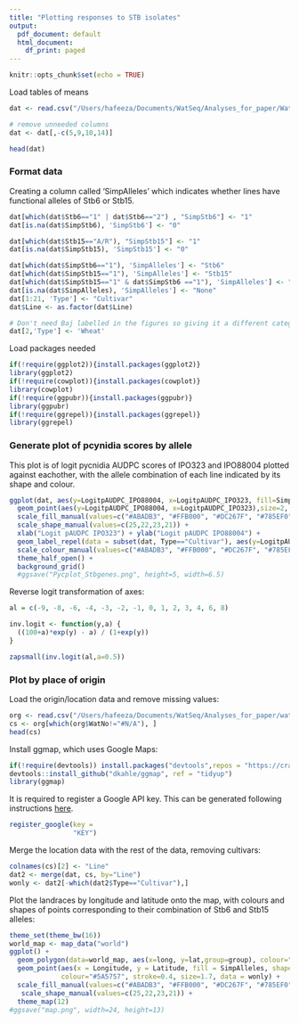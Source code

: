 ```yaml
---
title: "Plotting responses to STB isolates"
output:
  pdf_document: default
  html_document:
    df_print: paged
---
```


```r
knitr::opts_chunk$set(echo = TRUE)
```

Load tables of means
```r
dat <- read.csv("/Users/hafeeza/Documents/WatSeq/Analyses_for_paper/WatSeqStb_fulltable.csv", na.strings = "-", header = TRUE)
```
```r
# remove unneeded columns
dat <- dat[,-c(5,9,10,14)]
```

```r
head(dat)
```

### Format data

Creating a column called 'SimpAlleles' which indicates whether lines have functional alleles of Stb6 or Stb15.
```r
dat[which(dat$Stb6=="1" | dat$Stb6=="2") , "SimpStb6"] <- "1"
dat[is.na(dat$SimpStb6), 'SimpStb6'] <- "0" 

dat[which(dat$Stb15=="A/R"), "SimpStb15"] <- "1"
dat[is.na(dat$SimpStb15), 'SimpStb15'] <- "0"

dat[which(dat$SimpStb6=="1"), 'SimpAlleles'] <- "Stb6"
dat[which(dat$SimpStb15=="1"), 'SimpAlleles'] <- "Stb15"
dat[which(dat$SimpStb15=="1" & dat$SimpStb6 =="1"), 'SimpAlleles'] <- "Stb15+Stb6"
dat[is.na(dat$SimpAlleles), 'SimpAlleles'] <- "None"
dat[1:21, 'Type'] <- "Cultivar"
dat$Line <- as.factor(dat$Line)

# Don't need Baj labelled in the figures so giving it a different category
dat[2,'Type'] <- 'Wheat'
```

Load packages needed
```r
if(!require(ggplot2)){install.packages(ggplot2)}
library(ggplot2)
if(!require(cowplot)){install.packages(cowplot)}
library(cowplot)
if(!require(ggpubr)){install.packages(ggpubr)}
library(ggpubr)
if(!require(ggrepel)){install.packages(ggrepel)}
library(ggrepel)
```

### Generate plot of pcynidia scores by allele

This plot is of logit pycnidia AUDPC scores of IPO323 and IPO88004 plotted against eachother, with the allele combination of each line indicated by its shape and colour.
```r
ggplot(dat, aes(y=LogitpAUDPC_IPO88004, x=LogitpAUDPC_IPO323, fill=SimpAlleles, shape=SimpAlleles)) +
  geom_point(aes(y=LogitpAUDPC_IPO88004, x=LogitpAUDPC_IPO323),size=2, colour="#5A5757") +
  scale_fill_manual(values=c("#ABADB3", "#FFB000", "#DC267F", "#785EF0")) +
  scale_shape_manual(values=c(25,22,23,21)) +
  xlab("Logit pAUDPC IPO323") + ylab("Logit pAUDPC IPO88004") +
  geom_label_repel(data = subset(dat, Type=="Cultivar"), aes(y=LogitpAUDPC_IPO88004, x=LogitpAUDPC_IPO323,label=Line, colour=SimpAlleles), min.segment.length=unit(0,'lines'), fill="white", show.legend = FALSE, nudge_y = 2, nudge_x = 3) +
  scale_colour_manual(values=c("#ABADB3", "#FFB000", "#DC267F", "#785EF0")) +
  theme_half_open() +
  background_grid()
  #ggsave("Pycplot_Stbgenes.png", height=5, width=6.5)
```
Reverse logit transformation of axes:
```r
al = c(-9, -8, -6, -4, -3, -2, -1, 0, 1, 2, 3, 4, 6, 8)

inv.logit <- function(y,a) {
  ((100+a)*exp(y) - a) / (1+exp(y))
}

zapsmall(inv.logit(al,a=0.5))
```

### Plot by place of origin

Load the origin/location data and remove missing values:
```r
org <- read.csv("/Users/hafeeza/Documents/WatSeq/Analyses_for_paper/watkins_origins.csv")
cs <- org[which(org$WatNo!="#N/A"), ]
head(cs)
```

Install ggmap, which uses Google Maps:
```r
if(!require(devtools)) install.packages("devtools",repos = "https://cran.ma.imperial.ac.uk/")
devtools::install_github("dkahle/ggmap", ref = "tidyup")
library(ggmap)
```
It is required to register a Google API key. This can be generated following instructions [here](https://support.google.com/googleapi/answer/6158862?hl=en).
```r
register_google(key = 
                "KEY")
```

Merge the location data with the rest of the data, removing cultivars:
```r
colnames(cs)[2] <- "Line"
dat2 <- merge(dat, cs, by="Line")
wonly <- dat2[-which(dat2$Type=="Cultivar"),]
```
Plot the landraces by longitude and latitude onto the map, with colours and shapes of points corresponding to their combination of Stb6 and Stb15 alleles:
```r
theme_set(theme_bw(16))
world_map <- map_data("world")
ggplot() + 
  geom_polygon(data=world_map, aes(x=long, y=lat,group=group), colour="#5A5757", fill="#EFEAED", linewidth=0.4) +
  geom_point(aes(x = Longitude, y = Latitude, fill = SimpAlleles, shape=SimpAlleles),
             colour="#5A5757", stroke=0.4, size=1.7, data = wonly) +
  scale_fill_manual(values=c("#ABADB3", "#FFB000", "#DC267F", "#785EF0")) +
   scale_shape_manual(values=c(25,22,23,21)) +
  theme_map(12)
#ggsave("map.png", width=24, height=13)
```

